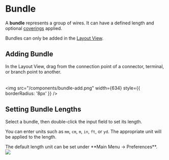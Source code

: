 
# Bundle

A **bundle** represents a group of wires. It can have a defined length and optional [coverings](/parts/part-covering) applied.

Bundles can only be added in the [Layout View](/quick-start/layout).

## Adding Bundle

In the Layout View, drag from the connection point of a connector, terminal, or branch point to another.  
<br />  
<img src="/components/bundle-add.png" width={634} style={{ borderRadius: '8px' }} />

## Setting Bundle Lengths

Select a bundle, then double-click the input field to set its length.

You can enter units such as `mm`, `cm`, `m`, `in`, `ft`, or `yd`. The appropriate unit will be applied to the length.

<Callout>
The default length unit can be set under **Main Menu → Preferences**.
</Callout>

<br />  
<img src="/components/bundle-dimension.png" width={634} style={{ borderRadius: '8px' }} />